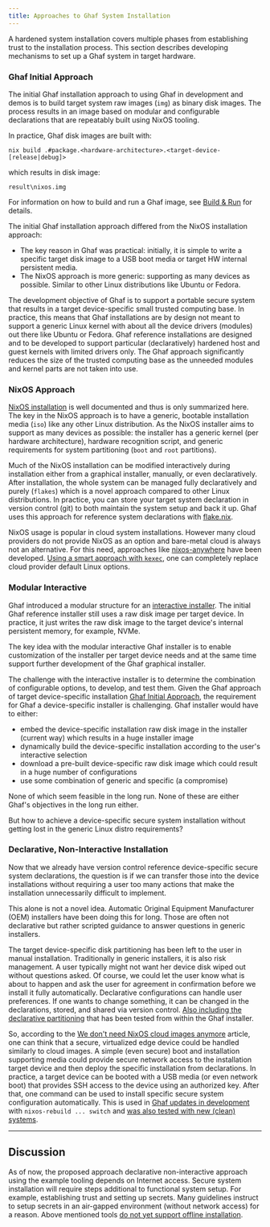 ```yaml
---
title: Approaches to Ghaf System Installation
---
```


A hardened system installation covers multiple phases from establishing trust to the installation process. This section describes developing mechanisms to set up a Ghaf system in target hardware.

### Ghaf Initial Approach

The initial Ghaf installation approach to using Ghaf in development and demos is to build target system raw images (`img`) as binary disk images. The process results in an image based on modular and configurable declarations that are repeatably built using NixOS tooling.

In practice, Ghaf disk images are built with:

```
nix build .#package.<hardware-architecture>.<target-device-[release|debug]>
```

which results in disk image:

```
result\nixos.img
```

For information on how to build and run a Ghaf image, see [Build & Run](/ghaf/dev/ref/build_and_run) for details.

The initial Ghaf installation approach differed from the NixOS installation approach:

- The key reason in Ghaf was practical: initially, it is simple to write a specific target disk image to a USB boot media or target HW internal persistent media.
- The NixOS approach is more generic: supporting as many devices as possible. Similar to other Linux distributions like Ubuntu or Fedora.

The development objective of Ghaf is to support a portable secure system that results in a target device-specific small trusted computing base. In practice, this means that Ghaf installations are by design not meant to support a generic Linux kernel with about all the device drivers (modules) out there like Ubuntu or Fedora. Ghaf reference installations are designed and to be developed to support particular (declaratively) hardened host and guest kernels with limited drivers only. The Ghaf approach significantly reduces the size of the trusted computing base as the unneeded modules and kernel parts are not taken into use.

### NixOS Approach

[NixOS installation](https://nixos.org/manual/nixos/stable/#ch-installation) is well documented and thus is only summarized here. The key in the NixOS approach is to have a generic, bootable installation media (`iso`) like any other Linux distribution. As the NixOS installer aims to support as many devices as possible: the installer has a generic kernel (per hardware architecture), hardware recognition script, and generic requirements for system partitioning (`boot` and `root` partitions).

Much of the NixOS installation can be modified interactively during installation either from a graphical installer, manually, or even declaratively. After installation, the whole system can be managed fully declaratively and purely (`flakes`) which is a novel approach compared to other Linux distributions. In practice, you can store your target system declaration in version control (git) to both maintain the system setup and back it up. Ghaf uses this approach for reference system declarations with [flake.nix](https://github.com/tiiuae/ghaf/blob/main/flake.nix).

NixOS usage is popular in cloud system installations. However many cloud providers do not provide NixOS as an option and bare-metal cloud is always not an alternative. For this need, approaches like [nixos-anywhere](https://github.com/nix-community/nixos-anywhere) have been developed. [Using a smart approach with `kexec`](https://numtide.com/blog/we-dont-need-nixos-cloud-images-anymore-2/), one can completely replace cloud provider default Linux options.

### Modular Interactive

Ghaf introduced a modular structure for an [interactive installer](/ghaf/dev/ref/installer). The initial Ghaf reference installer still uses a raw disk image per target device. In practice, it just writes the raw disk image to the target device's internal persistent memory, for example, NVMe.

The key idea with the modular interactive Ghaf installer is to enable customization of the installer per target device needs and at the same time support further development of the Ghaf graphical installer.

The challenge with the interactive installer is to determine the combination of configurable options, to develop, and test them. Given the Ghaf approach of target device-specific installation [Ghaf Initial Approach](/ghaf/appendices/research/installation#ghaf-initial-approach), the requirement for Ghaf a device-specific installer is challenging. Ghaf installer would have to either:

- embed the device-specific installation raw disk image in the installer (current way) which results in a huge installer image
- dynamically build the device-specific installation according to the user's interactive selection
- download a pre-built device-specific raw disk image which could result in a huge number of configurations
- use some combination of generic and specific (a compromise)

None of which seem feasible in the long run. None of these are either Ghaf's objectives in the long run either.

But how to achieve a device-specific secure system installation without getting lost in the generic Linux distro requirements?

### Declarative, Non-Interactive Installation

Now that we already have version control reference device-specific secure system declarations, the question is if we can transfer those into the device installations without requiring a user too many actions that make the installation unnecessarily difficult to implement.

This alone is not a novel idea. Automatic Original Equipment Manufacturer (OEM) installers have been doing this for long. Those are often not declarative but rather scripted guidance to answer questions in generic installers.

The target device-specific disk partitioning has been left to the user in manual installation. Traditionally in generic installers, it is also risk management. A user typically might not want her device disk wiped out without questions asked. Of course, we could let the user know what is about to happen and ask the user for agreement in confirmation before we install it fully automatically. Declarative configurations can handle user preferences. If one wants to change something, it can be changed in the declarations, stored, and shared via version control. [Also including the declarative partitioning](https://github.com/nix-community/disko) that has been tested from within the Ghaf installer.

So, according to the [We don't need NixOS cloud images anymore](https://numtide.com/blog/we-dont-need-nixos-cloud-images-anymore-2/) article, one can think that a secure, virtualized edge device could be handled similarly to cloud images. A simple (even secure) boot and installation supporting media could provide secure network access to the installation target device and then deploy the specific installation from declarations. In practice, a target device can be booted with a USB media (or even network boot) that provides SSH access to the device using an authorized key. After that, one command can be used to install specific secure system configuration automatically. This is used in [Ghaf updates in development](/ghaf/dev/ref/development) with `nixos-rebuild ... switch` and [was also tested with new (clean) systems](https://github.com/tiiuae/ghaf/pull/340).

---

## Discussion

As of now, the proposed approach declarative non-interactive approach using the example tooling depends on Internet access. Secure system installation will require steps additional to functional system setup. For example, establishing trust and setting up secrets. Many guidelines instruct to setup secrets in an air-gapped environment (without network access) for a reason. Above mentioned tools [do not yet support offline installation](https://github.com/nix-community/disko/issues/408).
